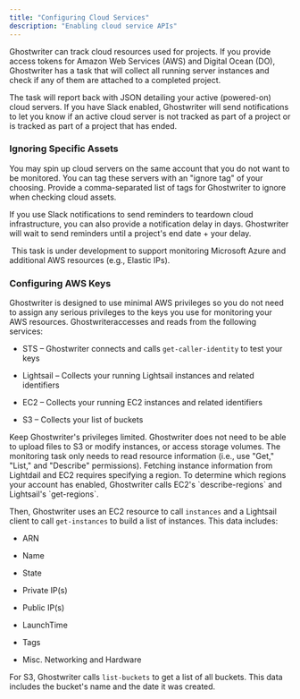 ```yaml
---
title: "Configuring Cloud Services"
description: "Enabling cloud service APIs"
---
```


Ghostwriter can track cloud resources used for projects. If you provide access tokens for Amazon Web Services (AWS) and Digital Ocean (DO), Ghostwriter has a task that will collect all running server instances and check if any of them are attached to a completed project.

The task will report back with JSON detailing your active (powered-on) cloud servers. If you have Slack enabled, Ghostwriter will send notifications to let you know if an active cloud server is not tracked as part of a project or is tracked as part of a project that has ended.

###  Ignoring Specific Assets

You may spin up cloud servers on the same account that you do not want to be monitored. You can tag these servers with an "ignore tag" of your choosing. Provide a comma-separated list of tags for Ghostwriter to ignore when checking cloud assets.

If you use Slack notifications to send reminders to teardown cloud infrastructure, you can also provide a notification delay in days. Ghostwriter will wait to send reminders until a project's end date + your delay.

<Frame>
  <img src="/images/configuring-global-settings/image-10.png" alt=""/>
</Frame>

<Info>
This task is under development to support monitoring Microsoft Azure and additional AWS resources (e.g., Elastic IPs).
</Info>

### Configuring AWS Keys

Ghostwriter is designed to use minimal AWS privileges so you do not need to assign any serious privileges to the keys you use for monitoring your AWS resources. Ghostwriteraccesses and reads from the following services:

* STS – Ghostwriter connects and calls `get-caller-identity` to test your keys

* Lightsail – Collects your running Lightsail instances and related identifiers

* EC2 – Collects your running EC2 instances and related identifiers

* S3 – Collects your list of buckets

<Check>
Keep Ghostwriter's privileges limited. Ghostwriter does not need to be able to upload files to S3 or modify instances, or access storage volumes. The monitoring task only needs to read resource information (i.e., use "Get," "List," and "Describe" permissions).
</Check>
Fetching instance information from Lightdail and EC2 requires specifying a region. To determine which regions your account has enabled, Ghostwriter calls EC2's `describe-regions` and Lightsail's `get-regions`.

Then, Ghostwriter uses an EC2 resource to call `instances` and a Lightsail client to call `get-instances` to build a list of instances. This data includes:

* ARN

* Name

* State

* Private IP(s)

* Public IP(s)

* LaunchTime

* Tags

* Misc. Networking and Hardware


For S3, Ghostwriter calls `list-buckets` to get a list of all buckets. This data includes the bucket's name and the date it was created.
